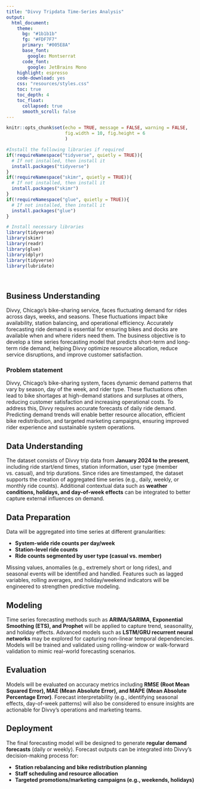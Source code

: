 ```yaml
---
title: "Divvy Tripdata Time-Series Analysis"
output:
  html_document:
    theme:
      bg: "#1b1b1b"
      fg: "#FDF7F7" 
      primary: "#005E8A"
      base_font:
        google: Montserrat
      code_font:
        google: JetBrains Mono
    highlight: espresso
    code-download: yes
    css: "resources/styles.css"
    toc: true
    toc_depth: 4
    toc_float:
      collapsed: true
      smooth_scroll: false
---
```


```r
knitr::opts_chunk$set(echo = TRUE, message = FALSE, warning = FALSE,
                      fig.width = 10, fig.height = 6
                      )

#Install the following libraries if required
if(!requireNamespace("tidyverse", quietly = TRUE)){
  # If not installed, then install it
  install.packages("tidyverse")
}
if(!requireNamespace("skimr", quietly = TRUE)){
  # If not installed, then install it
  install.packages("skimr")
}
if(!requireNamespace("glue", quietly = TRUE)){
  # If not installed, then install it
  install.packages("glue")
}

# Install necessary libraries
library(tidyverse)
library(skimr)
library(readr)
library(glue)
library(dplyr)
library(tidyverse)
library(lubridate)
```

<br>

## Business Understanding

Divvy, Chicago’s bike-sharing service, faces fluctuating demand for rides across days, weeks, and seasons. These fluctuations impact bike availability, station balancing, and operational efficiency. Accurately forecasting ride demand is essential for ensuring bikes and docks are available when and where riders need them. The business objective is to develop a time series forecasting model that predicts short-term and long-term ride demand, helping Divvy optimize resource allocation, reduce service disruptions, and improve customer satisfaction.

### Problem statement
Divvy, Chicago’s bike-sharing system, faces dynamic demand patterns that vary by season, day of the week, and rider type. These fluctuations often lead to bike shortages at high-demand stations and surpluses at others, reducing customer satisfaction and increasing operational costs. To address this, Divvy requires accurate forecasts of daily ride demand. Predicting demand trends will enable better resource allocation, efficient bike redistribution, and targeted marketing campaigns, ensuring improved rider experience and sustainable system operations.

## Data Understanding

The dataset consists of Divvy trip data from **January 2024 to the present**, including ride start/end times, station information, user type (member vs. casual), and trip durations. Since rides are timestamped, the dataset supports the creation of aggregated time series (e.g., daily, weekly, or monthly ride counts). Additional contextual data such as **weather conditions, holidays, and day-of-week effects** can be integrated to better capture external influences on demand.

## Data Preparation

Data will be aggregated into time series at different granularities:

* **System-wide ride counts per day/week**
* **Station-level ride counts**
* **Ride counts segmented by user type (casual vs. member)**

Missing values, anomalies (e.g., extremely short or long rides), and seasonal events will be identified and handled. Features such as lagged variables, rolling averages, and holiday/weekend indicators will be engineered to strengthen predictive modeling.

## Modeling

Time series forecasting methods such as **ARIMA/SARIMA, Exponential Smoothing (ETS), and Prophet** will be applied to capture trend, seasonality, and holiday effects. Advanced models such as **LSTM/GRU recurrent neural networks** may be explored for capturing non-linear temporal dependencies. Models will be trained and validated using rolling-window or walk-forward validation to mimic real-world forecasting scenarios.

## Evaluation

Models will be evaluated on accuracy metrics including **RMSE (Root Mean Squared Error), MAE (Mean Absolute Error), and MAPE (Mean Absolute Percentage Error)**. Forecast interpretability (e.g., identifying seasonal effects, day-of-week patterns) will also be considered to ensure insights are actionable for Divvy’s operations and marketing teams.

## Deployment

The final forecasting model will be designed to generate **regular demand forecasts** (daily or weekly). Forecast outputs can be integrated into Divvy’s decision-making process for:

* **Station rebalancing and bike redistribution planning**
* **Staff scheduling and resource allocation**
* **Targeted promotions/marketing campaigns (e.g., weekends, holidays)**
